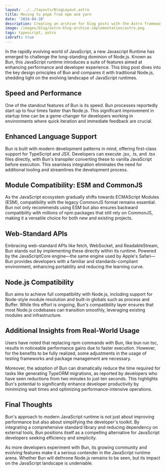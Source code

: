 ```yaml
---
layout: ../../layouts/BlogLayout.astro
title: Moving to pnpm from npm and yarn
date: '2024-04-20'
description: Creating an archive for blog posts with the Astro framework based on a year system.
image: /images/blog/astro-blog-archive-implementation/astro.png
tags: typescript, astro
isDraft: true
---
```


In the rapidly evolving world of JavaScript, a new Javascript Runtime has emerged to challenge the long-standing dominion of Node.js. Known as Bun, this JavaScript runtime introduces a suite of features aimed at enhancing performance and developer experience. This blog post dives into the key design principles of Bun and compares it with traditional Node.js, shedding light on the evolving landscape of JavaScript runtimes.

## Speed and Performance

One of the standout features of Bun is its speed. Bun processes reportedly start up to four times faster than Node.js. This significant improvement in startup time can be a game-changer for developers working in environments where quick iteration and immediate feedback are crucial.

## Enhanced Language Support

Bun is built with modern development patterns in mind, offering first-class support for TypeScript and JSX. Developers can execute .jsx, .ts, and .tsx files directly, with Bun's transpiler converting these to vanilla JavaScript before execution. This seamless integration eliminates the need for additional tooling and streamlines the development process.

## Module Compatibility: ESM and CommonJS

As the JavaScript ecosystem gradually shifts towards ECMAScript Modules (ESM), compatibility with the legacy CommonJS format remains essential. Bun not only recommends using ESM but also ensures backward compatibility with millions of npm packages that still rely on CommonJS, making it a versatile choice for both new and existing projects.

## Web-Standard APIs

Embracing web-standard APIs like fetch, WebSocket, and ReadableStream, Bun stands out by implementing these directly within its runtime. Powered by the JavaScriptCore engine—the same engine used by Apple's Safari—Bun provides developers with a familiar and standards-compliant environment, enhancing portability and reducing the learning curve.

## Node.js Compatibility

Bun aims to achieve full compatibility with Node.js, including support for Node-style module resolution and built-in globals such as process and Buffer. While this effort is ongoing, Bun's compatibility layer ensures that most Node.js codebases can transition smoothly, leveraging existing modules and infrastructure.

## Additional Insights from Real-World Usage

Users have noted that replacing npm commands with Bun, like bun run tsc, results in noticeable performance gains due to faster execution. However, for the benefits to be fully realized, some adjustments in the usage of testing frameworks and package management are necessary.

Moreover, the adoption of Bun can dramatically reduce the time required for tasks like generating TypeORM migrations, as reported by developers who have seen reductions from two minutes to just ten seconds. This highlights Bun's potential to significantly enhance developer productivity by minimizing wait times and optimizing performance-intensive operations.

## Final Thoughts

Bun's approach to modern JavaScript runtime is not just about improving performance but also about simplifying the developer's toolkit. By integrating a comprehensive standard library and reducing dependency on external tools, Bun positions itself as a compelling alternative for JavaScript developers seeking efficiency and simplicity.

As more developers experiment with Bun, its growing community and evolving features make it a serious contender in the JavaScript runtime arena. Whether Bun will dethrone Node.js remains to be seen, but its impact on the JavaScript landscape is undeniable.

